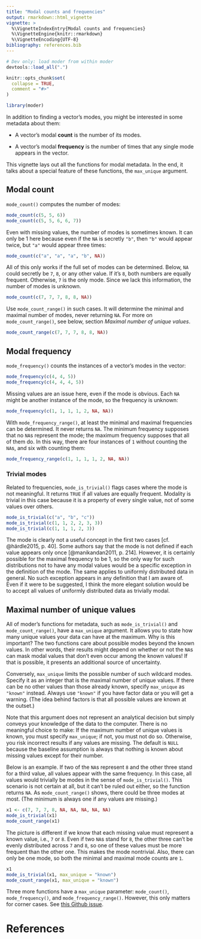 ```yaml
---
title: "Modal counts and frequencies"
output: rmarkdown::html_vignette
vignette: >
  %\VignetteIndexEntry{Modal counts and frequencies}
  %\VignetteEngine{knitr::rmarkdown}
  %\VignetteEncoding{UTF-8}
bibliography: references.bib
---
```


```r
# Dev only: load moder from within moder
devtools::load_all(".")
```

```r
knitr::opts_chunk$set(
  collapse = TRUE,
  comment = "#>"
)
```

```r
library(moder)
```

In addition to finding a vector's modes, you might be interested in some metadata about them:

-   A vector's modal **count** is the number of its modes.

-   A vector's modal **frequency** is the number of times that any single mode appears in the vector.

This vignette lays out all the functions for modal metadata. In the end, it talks about a special feature of these functions, the `max_unique` argument.

## Modal count

`mode_count()` computes the number of modes:

```r
mode_count(c(5, 5, 6))
mode_count(c(5, 5, 6, 6, 7))
```

Even with missing values, the number of modes is sometimes known. It can only be 1 here because even if the `NA` is secretly `"b"`, then `"b"` would appear twice, but `"a"` would appear three times:

```r
mode_count(c("a", "a", "a", "b", NA))
```

All of this only works if the full set of modes can be determined. Below, `NA` could secretly be `7`, `8`, or any other value. If it's `8`, both numbers are equally frequent. Otherwise, `7` is the only mode. Since we lack this information, the number of modes is unknown.

```r
mode_count(c(7, 7, 7, 8, 8, NA))
```

Use `mode_count_range()` in such cases. It will determine the minimal and maximal number of modes, never returning `NA`. For more on `mode_count_range()`, see below, section *Maximal number of unique values*.

```r
mode_count_range(c(7, 7, 7, 8, 8, NA))
```

## Modal frequency

`mode_frequency()` counts the instances of a vector's modes in the vector:

```r
mode_frequency(c(4, 4, 5))
mode_frequency(c(4, 4, 4, 5))
```

Missing values are an issue here, even if the mode is obvious. Each `NA` might be another instance of the mode, so the frequency is unknown:

```r
mode_frequency(c(1, 1, 1, 1, 2, NA, NA))
```

With `mode_frequency_range()`, at least the minimal and maximal frequencies can be determined. It never returns `NA`. The minimum frequency supposes that no `NA`s represent the mode; the maximum frequency supposes that all of them do. In this way, there are four instances of `1` without counting the `NA`s, and six with counting them:

```r
mode_frequency_range(c(1, 1, 1, 1, 2, NA, NA))
```

### Trivial modes

Related to frequencies, `mode_is_trivial()` flags cases where the mode is not meaningful. It returns `TRUE` if all values are equally frequent. Modality is trivial in this case because it is a property of every single value, not of some values over others.

```r
mode_is_trivial(c("a", "b", "c"))
mode_is_trivial(c(1, 1, 2, 2, 3, 3))
mode_is_trivial(c(1, 1, 1, 2, 3))
```

The mode is clearly not a useful concept in the first two cases [cf. @härdle2015, p. 40]. Some authors say that the mode is not defined if each value appears only once [@manikandan2011, p. 214]. However, it is certainly possible for the maximal frequency to be 1, so the only way for such distributions not to have any modal values would be a specific exception in the definition of the mode. The same applies to uniformly distributed data in general. No such exception appears in any definition that I am aware of. Even if it were to be suggested, I think the more elegant solution would be to accept all values of uniformly distributed data as trivially modal.

## Maximal number of unique values

All of moder's functions for metadata, such as `mode_is_trivial()` and `mode_count_range()`, have a `max_unique` argument. It allows you to state how many unique values your data can have at the maximum. Why is this important? The two functions care about possible modes beyond the known values. In other words, their results might depend on whether or not the `NA`s can mask modal values that don't even occur among the known values! If that is possible, it presents an additional source of uncertainty.

Conversely, `max_unique` limits the possible number of such wildcard modes. Specify it as an integer that is the maximal number of unique values. If there can be no other values than those already known, specify `max_unique` as `"known"` instead. Always use `"known"` if you have factor data or you will get a warning. (The idea behind factors is that all possible values are known at the outset.)

Note that this argument does not represent an analytical decision but simply conveys your knowledge of the data to the computer. There is no meaningful choice to make: If the maximum number of unique values is known, you must specify `max_unique`; if not, you must not do so. Otherwise, you risk incorrect results if any values are missing. The default is `NULL` because the baseline assumption is always that nothing is known about missing values except for their number.

Below is an example. If two of the `NA`s represent `8` and the other three stand for a third value, all values appear with the same frequency. In this case, all values would trivially be modes in the sense of `mode_is_trivial()`. This scenario is not certain at all, but it can't be ruled out either, so the function returns `NA`. As `mode_count_range()` shows, there could be three modes at most. (The minimum is always one if any values are missing.)

```r
x1 <- c(7, 7, 7, 8, NA, NA, NA, NA, NA)
mode_is_trivial(x1)
mode_count_range(x1)
```

The picture is different if we know that each missing value must represent a known value, i.e., `7` or `8`. Even if two `NA`s stand for `8`, the other three can't be evenly distributed across `7` and `8`, so one of these values must be more frequent than the other one. This makes the mode nontrivial. Also, there can only be one mode, so both the minimal and maximal mode counts are `1`.

```r
x1
mode_is_trivial(x1, max_unique = "known")
mode_count_range(x1, max_unique = "known")
```

Three more functions have a `max_unique` parameter: `mode_count()`, `mode_frequency()`, and `mode_frequency_range()`. However, this only matters for corner cases. See [this Github issue](https://github.com/lhdjung/moder/issues/1).

# References
